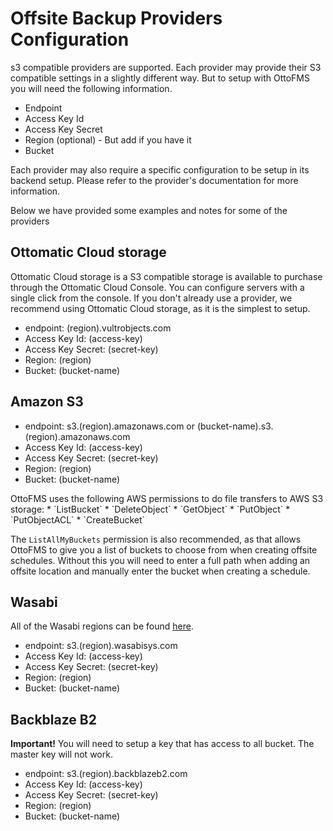 
# Offsite Backup Providers Configuration

s3 compatible providers are supported. Each provider may provide their S3 compatible settings in a slightly different way. But to setup with OttoFMS you will need the following information.

- Endpoint
- Access Key Id
- Access Key Secret
- Region (optional) - But add if you have it
- Bucket

Each provider may also require a specific configuration to be setup in its backend setup. Please refer to the provider's documentation for more information.

Below we have provided some examples and notes for some of the providers

## Ottomatic Cloud storage

Ottomatic Cloud storage is a S3 compatible storage is available to purchase through the Ottomatic Cloud Console. You can configure servers with a single click from the console. If you don't already use a provider, we recommend using Ottomatic Cloud storage, as it is the simplest to setup.

- endpoint: (region).vultrobjects.com
- Access Key Id: (access-key)
- Access Key Secret: (secret-key)
- Region: (region)
- Bucket: (bucket-name)

## Amazon S3

- endpoint: s3.(region).amazonaws.com or (bucket-name).s3.(region).amazonaws.com
- Access Key Id: (access-key)
- Access Key Secret: (secret-key)
- Region: (region)
- Bucket: (bucket-name)

<Callout type="info">
OttoFMS uses the following AWS permissions to do file transfers to AWS S3 storage:
* `ListBucket`
* `DeleteObject`
* `GetObject`
* `PutObject`
* `PutObjectACL`
* `CreateBucket`

The `ListAllMyBuckets` permission is also recommended, as that allows OttoFMS to give you a list of buckets to choose from when creating offsite schedules. Without this you will need to enter a full path when adding an offsite location and manually enter the bucket when creating a schedule.

</Callout>

## Wasabi

All of the Wasabi regions can be found [here](https://knowledgebase.wasabi.com/hc/en-us/articles/360015106031-What-are-the-service-URLs-for-Wasabi-s-different-storage-regions).

- endpoint: s3.(region).wasabisys.com
- Access Key Id: (access-key)
- Access Key Secret: (secret-key)
- Region: (region)
- Bucket: (bucket-name)

## Backblaze B2

**Important!** You will need to setup a key that has access to all bucket. The master key will not work.

- endpoint: s3.(region).backblazeb2.com
- Access Key Id: (access-key)
- Access Key Secret: (secret-key)
- Region: (region)
- Bucket: (bucket-name)
